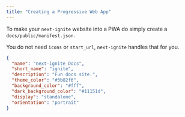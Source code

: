 ```yaml
---
title: "Creating a Progressive Web App"
---
```


To make your `next-ignite` website into a PWA do simply create a `docs/public/manifest.json`.

You do not need `icons` or `start_url`, `next-ignite` handles that for you.

```json
{
  "name": "next-ignite Docs",
  "short_name": "ignite",
  "description": "Fun docs site.",
  "theme_color": "#3b82f6",
  "background_color": "#fff",
  "dark_background_color": "#11151d",
  "display": "standalone",
  "orientation": "portrait"
}
```
